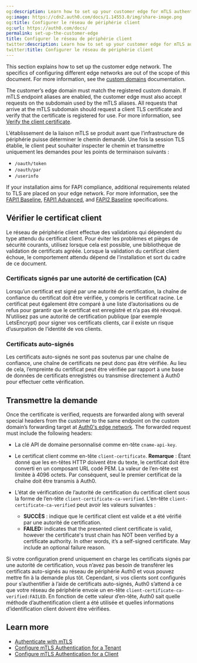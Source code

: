 ```yaml
---
og:description: Learn how to set up your customer edge for mTLS authentication.
og:image: https://cdn2.auth0.com/docs/1.14553.0/img/share-image.png
og:title: Configurer le réseau de périphérie client
og:url: https://auth0.com/docs/
permalink: set-up-the-customer-edge
title: Configurer le réseau de périphérie client
twitter:description: Learn how to set up your customer edge for mTLS authentication.
twitter:title: Configurer le réseau de périphérie client
---
```


This section explains how to set up the customer edge network. The specifics of configuring different edge networks are out of the scope of this document. For more information, see the [custom domains](/docs/customize/custom-domains) documentation.

The customer’s edge domain must match the registered <Tooltip tip="Custom Domain: Third-party domain with a specialized, or vanity, name." cta="View Glossary" href="/docs/glossary?term=custom+domain">custom domain</Tooltip>. If mTLS endpoint aliases are enabled, the customer edge must also accept requests on the subdomain used by the mTLS aliases. All requests that arrive at the mTLS subdomain should request a client TLS certificate and verify that the certificate is registered for use. For more information, see [Verify the client certificate](#verify-the-client-certificate).

L’établissement de la liaison mTLS se produit avant que l’infrastructure de périphérie puisse déterminer le chemin demandé. Une fois la session TLS établie, le client peut souhaiter inspecter le chemin et transmettre uniquement les demandes pour les points de terminaison suivants :

* `/oauth/token`
* `/oauth/par`
* `/userinfo`

If your installation aims for FAPI compliance, additional requirements related to TLS are placed on your edge network. For more information, see the [FAPI1 Baseline](https://openid.net/specs/openid-financial-api-part-1-1_0.html#tls-and-dnssec-considerations), [FAPI1 Advanced](https://openid.net/specs/openid-financial-api-part-2-1_0.html#tls-considerations), and [FAPI2 Baseline](https://openid.net/specs/fapi-2_0-baseline.html#name-network-layer-protections) specifications.

## Vérifier le certificat client

Le réseau de périphérie client effectue des validations qui dépendent du type attendu du certificat client. Pour éviter les problèmes et pièges de sécurité courants, utilisez lorsque cela est possible, une bibliothèque de validation de certificats agréée. Lorsque la validation du certificat client échoue, le comportement attendu dépend de l’installation et sort du cadre de ce document.

### Certificats signés par une autorité de certification (CA)

Lorsqu’un certificat est signé par une autorité de certification, la chaîne de confiance du certificat doit être vérifiée, y compris le certificat racine. Le certificat peut également être comparé à une liste d’autorisations ou de refus pour garantir que le certificat est enregistré et n’a pas été révoqué. N’utilisez pas une autorité de certification publique (par exemple LetsEncrypt) pour signer vos certificats clients, car il existe un risque d’usurpation de l’identité de vos clients.

### Certificats auto-signés

Les certificats auto-signés ne sont pas soutenus par une chaîne de confiance, une chaîne de certificats ne peut donc pas être vérifiée. Au lieu de cela, l’empreinte du certificat peut être vérifiée par rapport à une base de données de certificats enregistrés ou transmise directement à Auth0 pour effectuer cette vérification.

## Transmettre la demande

Once the certificate is verified, requests are forwarded along with several special headers from the customer to the same endpoint on the custom domain’s forwarding target at [Auth0's edge network](/docs/customize/custom-domains/self-managed-certificates). The forwarded request must include the following headers:

* La clé API de domaine personnalisé comme en-tête `cname-api-key`.
* Le certificat client comme en-tête `client-certificate`. **Remarque** : Étant donné que les en-têtes HTTP doivent être du texte, le certificat doit être converti en un composant URL codé PEM. La valeur de l’en-tête est limitée à 4096 octets. Par conséquent, seul le premier certificat de la chaîne doit être transmis à Auth0.
* L’état de vérification de l’autorité de certification du certificat client sous la forme de l’en-tête `client-certificate-ca-verified`. L’en-tête `client-certificate-ca-verified` peut avoir les valeurs suivantes :

  + **SUCCÈS** : indique que le certificat client est valide et a été vérifié par une autorité de certification.
  + **FAILED:** indicates that the presented client certificate is valid, however the certificate's trust chain has NOT been verified by a certificate authority. In other words, it’s a self-signed certificate. May include an optional failure reason.

Si votre configuration prend uniquement en charge les certificats signés par une autorité de certification, vous n’avez pas besoin de transférer les certificats auto-signés au réseau de périphérie Auth0 et vous pouvez mettre fin à la demande plus tôt. Cependant, si vos clients sont configurés pour s’authentifier à l’aide de certificats auto-signés, Auth0 s’attend à ce que votre réseau de périphérie envoie un en-tête `client-certificate-ca-verified:FAILED`. En fonction de cette valeur d’en-tête, Auth0 sait quelle méthode d’authentification client a été utilisée et quelles informations d’identification client doivent être vérifiées.

## Learn more

* [Authenticate with mTLS](/docs/get-started/authentication-and-authorization-flow/authenticate-with-mtls)
* [Configure mTLS Authentication for a Tenant](/docs/get-started/applications/configure-mtls/configure-mtls-for-a-tenant)
* [Configure mTLS Authentication for a Client](/docs/get-started/applications/configure-mtls/configure-mtls-for-a-client)